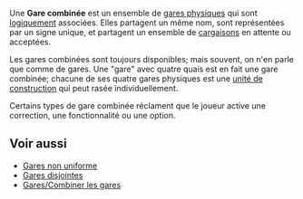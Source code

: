 
Une '''Gare combinée''' est un ensemble de [[fr/Archive/Unmapped/Gare physique|gares physiques]] qui sont [[fr/Archive/Unmapped/Logistique|logiquement]] associées. Elles partagent un même nom, sont représentées par un signe unique, et partagent un ensemble de [[fr/Manual/Cargaison|cargaisons]] en attente ou acceptées.

Les gares combinées sont toujours disponibles; mais souvent, on n'en parle que comme de gares. Une "gare" avec quatre quais est en fait une gare combinée; chacune de ses quatre gares physiques est une [[fr/Unité de construction|unité de construction]] qui peut rasée individuellement.

Certains types de gare combinée réclament que le joueur active une correction, une fonctionnalité ou une option.

== Voir aussi ==

* [[fr/Gare non uniforme|Gares non uniforme]]
* [[fr/Gare disjointe|Gares disjointes]]
* [[fr/Manual/Gares#combiner-les-gares|Gares/Combiner les gares]]